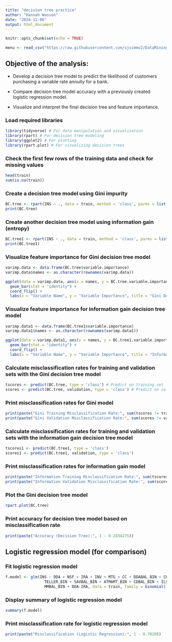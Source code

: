 ```yaml
---
title: "decision tree practice"
author: "Hannah Wasson"
date: "2024-11-06"
output: html_document
---
```


```r
knitr::opts_chunk$set(echo = TRUE)
```

```r
menu <- read_csv("https://raw.githubusercontent.com/sjsimmo2/DataMining-Fall/refs/heads/master/orderData.csv")
```

## Objective of the analysis:

-   Develop a decision tree model to predict the likelihood of customers purchasing a variable rate annuity for a bank.

-   Compare decision tree model accuracy with a previously created logistic regression model.

-   Visualize and interpret the final decision tree and feature importance.

### Load required libraries

```r
library(tidyverse) # For data manipulation and visualization
library(rpart) # For decision tree modeling
library(ggplot2) # For plotting
library(rpart.plot) # For visualizing decision trees
```

### Check the first few rows of the training data and check for missing values

```r
head(train)
sum(is.na(train))
```

### Create a decision tree model using Gini impurity

```r
BC.tree <- rpart(INS ~ ., data = train, method = 'class', parms = list(split = 'gini'))
print(BC.tree)
```

### Create another decision tree model using information gain (entropy)

```r
BC.tree1 <- rpart(INS ~ ., data = train, method = 'class', parms = list(split = 'information'))
print(BC.tree1)
```

### Visualize feature importance for Gini decision tree model

```r
varimp.data <- data.frame(BC.tree$variable.importance)
varimp.data$names <- as.character(rownames(varimp.data))

ggplot(data = varimp.data, aes(x = names, y = BC.tree.variable.importance)) +
  geom_bar(stat = "identity") +
  coord_flip() +
  labs(x = "Variable Name", y = "Variable Importance", title = "Gini Decision Tree Feature Importance")
```

### Visualize feature importance for information gain decision tree model

```r
varimp.data1 <- data.frame(BC.tree1$variable.importance)
varimp.data1$names <- as.character(rownames(varimp.data1))

ggplot(data = varimp.data1, aes(x = names, y = BC.tree1.variable.importance)) +
  geom_bar(stat = "identity") +
  coord_flip() +
  labs(x = "Variable Name", y = "Variable Importance", title = "Information Gain Decision Tree Feature Importance")
```

### Calculate misclassification rates for training and validation sets with the Gini decision tree model

```r
tscores <- predict(BC.tree, type = 'class') # Predict on training set
scores <- predict(BC.tree, validation, type = 'class') # Predict on validation set
```

### Print misclassification rates for Gini model

```r
print(paste("Gini Training Misclassification Rate:", sum(tscores != train$INS) / nrow(train)))
print(paste("Gini Validation Misclassification Rate:", sum(scores != validation$INS) / nrow(validation)))
```

### Calculate misclassification rates for training and validation sets with the information gain decision tree model

```r
tscores1 <- predict(BC.tree1, type = 'class')
scores1 <- predict(BC.tree1, validation, type = 'class')
```

### Print misclassification rates for information gain model

```r
print(paste("Information Training Misclassification Rate:", sum(tscores1 != train$INS) / nrow(train)))
print(paste("Information Validation Misclassification Rate:", sum(scores1 != validation$INS) / nrow(validation)))
```

### Plot the Gini decision tree model

```r
rpart.plot(BC.tree)
```

### Print accuracy for decision tree model based on misclassification rate

```r
print(paste("Accuracy (Decision Tree):", 1 - 0.2834275))
```

## Logistic regression model (for comparison)

### Fit logistic regression model

```r
f.model <- glm(INS ~ DDA + NSF + IRA + INV + MTG + CC + DDABAL_BIN + CHECKS_BIN + 
                 TELLER_BIN + SAVBAL_BIN + ATMAMT_BIN + CDBAL_BIN + ILSBAL_BIN + 
                 MMBAL_BIN + DDA:IRA, data = train, family = binomial(link = "logit"))
```

### Display summary of logistic regression model

```r
summary(f.model)
```

### Print misclassification rate for logistic regression model

```r
print(paste("Misclassification (Logistic Regression):", 1 - 0.7020))
```
